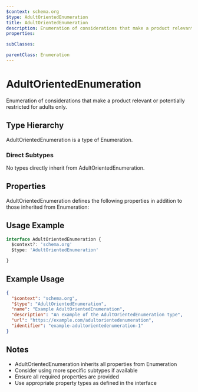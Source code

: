 ```yaml
---
$context: schema.org
$type: AdultOrientedEnumeration
title: AdultOrientedEnumeration
description: Enumeration of considerations that make a product relevant or potentially restricted for adults only.
properties:

subClasses:

parentClass: Enumeration
---
```


# AdultOrientedEnumeration

Enumeration of considerations that make a product relevant or potentially restricted for adults only.

## Type Hierarchy

AdultOrientedEnumeration is a type of Enumeration.

### Direct Subtypes

No types directly inherit from AdultOrientedEnumeration.

## Properties

AdultOrientedEnumeration defines the following properties in addition to those inherited from Enumeration:



## Usage Example

```typescript
interface AdultOrientedEnumeration {
  $context?: 'schema.org'
  $type: 'AdultOrientedEnumeration'

}
```

## Example Usage

```json
{
  "$context": "schema.org",
  "$type": "AdultOrientedEnumeration",
  "name": "Example AdultOrientedEnumeration",
  "description": "An example of the AdultOrientedEnumeration type",
  "url": "https://example.com/adultorientedenumeration",
  "identifier": "example-adultorientedenumeration-1"
}
```

## Notes

- AdultOrientedEnumeration inherits all properties from Enumeration
- Consider using more specific subtypes if available
- Ensure all required properties are provided
- Use appropriate property types as defined in the interface
